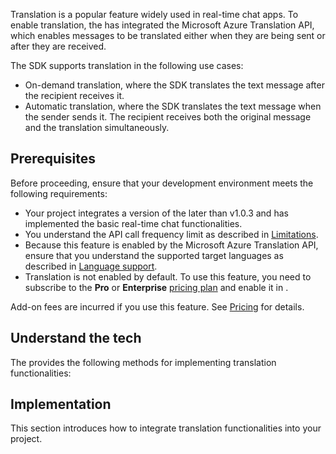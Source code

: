 
Translation is a popular feature widely used in real-time chat apps. To enable translation, the <Vg k="CHAT_SDK"/> has integrated the Microsoft Azure Translation API, which enables messages to be translated either when they are being sent or after they are received.

The SDK supports translation in the following use cases:

- On-demand translation, where the SDK translates the text message after the recipient receives it.
- Automatic translation, where the SDK translates the text message when the sender sends it. The recipient receives both the original message and the translation simultaneously.

## Prerequisites

Before proceeding, ensure that your development environment meets the following requirements:

- Your project integrates a version of the <Vg k="CHAT_SDK"/> later than v1.0.3 and has implemented the basic <Link to="/agora-chat/get-started/get-started-sdk">real-time chat functionalities</Link>.
- You understand the API call frequency limit as described in [Limitations](/agora-chat/reference/limitations).
- Because this feature is enabled by the Microsoft Azure Translation API, ensure that you understand the supported target languages as described in [Language support](https://learn.microsoft.com/en-us/azure/ai-services/translator/language-support).
- Translation is not enabled by default. To use this feature, you need to subscribe to the **Pro** or **Enterprise** [pricing plan](/agora-chat/reference/pricing-plan-details) and enable it in <Link to="{{Global.AGORA_CONSOLE_URL}}"><Vg k="CONSOLE" /></Link>.

<Admonition type="info">Add-on fees are incurred if you use this feature. See [Pricing](/agora-chat/overview/pricing#optional-add-on-fee) for details.</Admonition>
## Understand the tech

The <Vg k="CHAT_SDK"/> provides the following methods for implementing translation functionalities:

<Understand />

## Implementation

This section introduces how to integrate translation functionalities into your project.

<ProjectImplement />